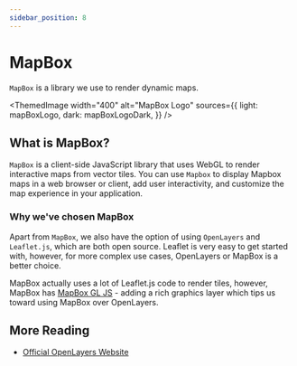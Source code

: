 ```yaml
---
sidebar_position: 8
---
```



# MapBox

`MapBox` is a library we use to render dynamic maps.

<ThemedImage
    width="400"
    alt="MapBox Logo"
    sources={{
        light: mapBoxLogo,
        dark: mapBoxLogoDark,
    }}
/>

## What is MapBox?

`MapBox` is a client-side JavaScript library that uses WebGL to render interactive maps from vector tiles.
You can use `Mapbox` to display Mapbox maps in a web browser or client, add user interactivity, and customize the map experience in your application.

### Why we've chosen MapBox

Apart from `MapBox`, we also have the option of using `OpenLayers` and `Leaflet.js`, which are both open source.
Leaflet is very easy to get started with, however, for more complex use cases, OpenLayers or MapBox is a better choice.

MapBox actually uses a lot of Leaflet.js code to render tiles, however, MapBox has
[MapBox GL JS](https://github.com/mapbox/mapbox-gl-js) - adding a rich graphics layer which tips us toward using
MapBox over OpenLayers.

## More Reading

-   [Official OpenLayers Website](https://openlayers.org/)
